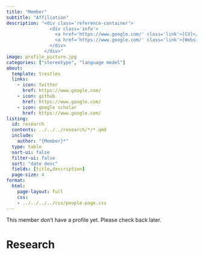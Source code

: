 ```yaml
---
title: "Member"
subtitle: "Affiliation"
description: "<div class='reference-container'>
                <div class='info'>
                  <a href='https://www.google.com/' class='link'>[CV]</a> 
                  <a href='https://www.google.com/' class='link'>[Website]</a>
                </div>
              </div>"
image: profile_picture.jpg
categories: ["stereotype", "language model"]
about:
  template: trestles
  links:
    - icon: twitter
      href: https://www.google.com/
    - icon: github
      href: https://www.google.com/
    - icon: google scholar
      href: https://www.google.com/
listing:
  id: research
  contents: ../../../research/*/*.qmd  
  include:
    author: "{Member}*" 
  type: table
  sort-ui: false
  filter-ui: false
  sort: "date desc"  
  fields: [title,description]  
  page-size: 4
format:
  html:
    page-layout: full
    css: 
    - ../../../../css/people-page.css
---
```


This member don't have a profile yet. Please check back later.

# Research

::: {#research}
:::
